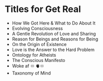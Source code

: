 # Titles for Get Real

- How We Got Here & What to Do About It
- Evolving Consciousness
- A Gentle Revolution of Love and Sharing
- Reason for Beings and Reasons for Being
- On the Origin of Existence
- Love is the Answer to the Hard Problem
- Ontology for Atheists
- The Conscious Manifesto
- Woke af ♾ 🫀♾
- Taxonomy of Mind
